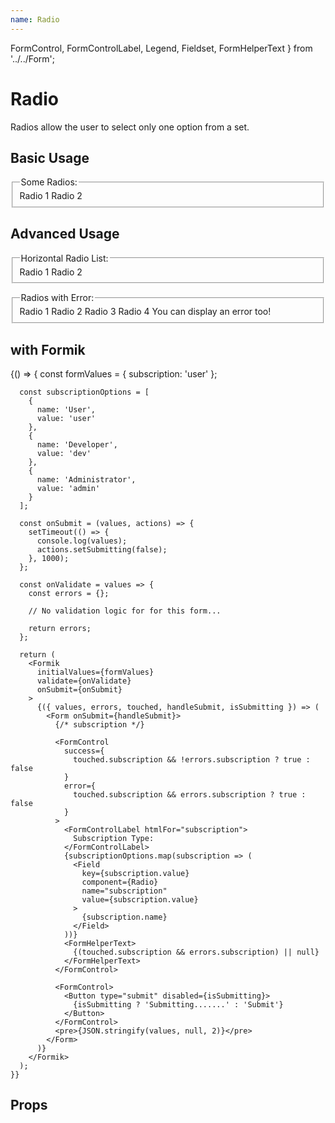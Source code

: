 ```yaml
---
name: Radio
---
```



  FormControl,
  FormControlLabel,
  Legend,
  Fieldset,
  FormHelperText
} from '../../Form';

# Radio

Radios allow the user to select only one option from a set.

## Basic Usage

<Playground>
  <Form>
    <FormControl>
      <Fieldset name="storyRadioGroup">
        <Legend>Some Radios:</Legend>
        <Radio>Radio 1</Radio>
        <Radio>Radio 2</Radio>
      </Fieldset>
    </FormControl>
  </Form>
</Playground>

## Advanced Usage

<Playground>
  <GuideExample label="horizontal">
    <Form>
      <FormControl>
        <Fieldset name="storyRadioGroup2" horizontal>
          <Legend>Horizontal Radio List:</Legend>
          <Radio defaultChecked={true}>Radio 1</Radio>
          <Radio>Radio 2</Radio>
        </Fieldset>
      </FormControl>
    </Form>
  </GuideExample>
  <GuideExample label="error">
    <Form>
      <FormControl error>
        <Fieldset name="storyRadioGroup3">
          <Legend>Radios with Error:</Legend>
          <Radio>Radio 1</Radio>
          <Radio>Radio 2</Radio>
          <Radio>Radio 3</Radio>
          <Radio>Radio 4</Radio>
          <FormHelperText>You can display an error too!</FormHelperText>
        </Fieldset>
      </FormControl>
    </Form>
  </GuideExample>
</Playground>

## with Formik

<Playground>
  {() => {
      const formValues = {
        subscription: 'user'
      };

      const subscriptionOptions = [
        {
          name: 'User',
          value: 'user'
        },
        {
          name: 'Developer',
          value: 'dev'
        },
        {
          name: 'Administrator',
          value: 'admin'
        }
      ];

      const onSubmit = (values, actions) => {
        setTimeout(() => {
          console.log(values);
          actions.setSubmitting(false);
        }, 1000);
      };

      const onValidate = values => {
        const errors = {};

        // No validation logic for for this form...

        return errors;
      };

      return (
        <Formik
          initialValues={formValues}
          validate={onValidate}
          onSubmit={onSubmit}
        >
          {({ values, errors, touched, handleSubmit, isSubmitting }) => (
            <Form onSubmit={handleSubmit}>
              {/* subscription */}

              <FormControl
                success={
                  touched.subscription && !errors.subscription ? true : false
                }
                error={
                  touched.subscription && errors.subscription ? true : false
                }
              >
                <FormControlLabel htmlFor="subscription">
                  Subscription Type:
                </FormControlLabel>
                {subscriptionOptions.map(subscription => (
                  <Field
                    key={subscription.value}
                    component={Radio}
                    name="subscription"
                    value={subscription.value}
                  >
                    {subscription.name}
                  </Field>
                ))}
                <FormHelperText>
                  {(touched.subscription && errors.subscription) || null}
                </FormHelperText>
              </FormControl>

              <FormControl>
                <Button type="submit" disabled={isSubmitting}>
                  {isSubmitting ? 'Submitting.......' : 'Submit'}
                </Button>
              </FormControl>
              <pre>{JSON.stringify(values, null, 2)}</pre>
            </Form>
          )}
        </Formik>
      );
    }}

</Playground>

## Props

<PropsTable of={Radio} />
